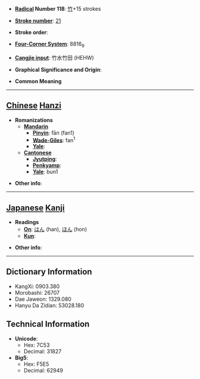 * '''[[Wiktionary:Chinese radical index| Radical]] Number 118''': [[Wiktionary:Chinese radical index 竹|竹]]+15 strokes

* '''[[Wiktionary:Chinese total strokes index|Stroke number]]''': [[Wiktionary:Chinese total strokes index 21|21]]

* '''Stroke order''': 

* '''[[Wiktionary:Chinese four corner index|Four-Corner System]]''': 8816<sub>9</sub>

* '''[[Wiktionary:Chinese Cangjie index|Cangjie input]]''': 竹水竹田 (HEHW)

* '''Graphical Significance and Origin''': 

* '''Common Meaning'''

----

== [[Chinese]] [[Hanzi]] ==

* '''Romanizations'''
** '''[[Mandarin]]'''
*** '''[[Pinyin]]''': fān (fan1)
*** '''[[Wade-Giles]]''': fan<sup>1</sup>
*** '''[[Yale]]''': 
** '''[[Cantonese]]'''
*** '''[[Jyutping]]''':
*** '''[[Penkyamp]]''': 
*** '''[[Yale]]''': bun1

* '''Other info''': 

----

== [[Japanese]] [[Kanji]] ==

* '''Readings'''
** '''[[On]]''': [[はん]] (han), [[ほん]] (hon)
** '''[[Kun]]''': 

* '''Other info''':  

----

== Dictionary Information ==

* KangXi: 0903.380
* Morobashi: 26707
* Dae Jaweon: 1329.080
* Hanyu Da Zidian: 53028.180

== Technical Information ==

* '''Unicode''':
** Hex: 7C53
** Decimal: 31827
* '''Big5''':
** Hex: F5E5
** Decimal: 62949